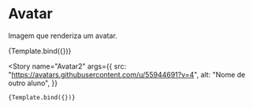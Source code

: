 
<Meta title="MDX/Avatar" component={Avatar} />


# Avatar

Imagem que renderiza um avatar.

<Canvas>
  <Story
    name="Avatar"
    args={{
      src: "https://avatars.githubusercontent.com/u/98550669?v=4",
      alt: "Nome do aluno",
    }}
  >
    {Template.bind({})}
  </Story>

  <Story
    name="Avatar2"
    args={{
      src: "https://avatars.githubusercontent.com/u/55944691?v=4",
      alt: "Nome de outro aluno",
    }}
  >
    {Template.bind({})}
  </Story>
</Canvas>
